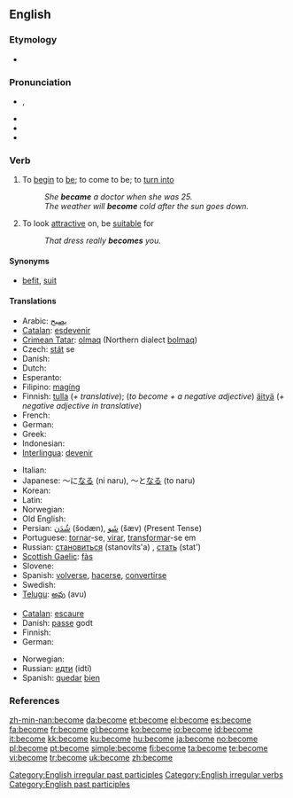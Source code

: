 ==English==

{{rank|body|point|letter|347|become|became|second|United}}

===Etymology===
* {{etystub}}

===Pronunciation===
* {{IPA|/bə'kʌm, bɪˈkʌm/}}, {{SAMPA|/b@"kVm, bI"kVm/}}
* {{audio|en-us-become.ogg|Audio (US)}}
* {{rhymes|ʌm}}
* {{hyphenation|be|come}}

===Verb===
{{en-verb|becomes|becoming|became|become}}

# {{context|copulative}} To [[begin]] to [[be]]; to come to be; to [[turn into]]
#: ''She '''became''' a doctor when she was 25.''
#: ''The weather will '''become''' cold after the sun goes down.''
# {{transitive}} To look [[attractive]] on, be [[suitable]] for
#: ''That dress really '''becomes''' you.''

====Synonyms====
* {{sense|to be suitable for}} [[befit]], [[suit]]

====Translations====
{{trans-top|To begin to be}}
* Arabic: [[يصبح]]
* [[Catalan]]: [[esdevenir]]
* [[Crimean Tatar]]: [[olmaq]] (Northern dialect [[bolmaq]])
* Czech: [[stát]] se
* Danish: {{t+|da|blive}}
* Dutch: {{t+|nl|worden}}
* Esperanto: {{t-|eo|iĝi|xs=Esperanto}}
* Filipino: [[magíng]]
* Finnish: [[tulla]] (''+ translative''); (''to become + a negative adjective'') [[äityä]] (''+ negative adjective in translative'')
* French: {{t+|fr|devenir}}
* German: {{t+|de|werden}}
* Greek: {{t+|el|γίνομαι|tr=ginomai|sc=Grek}}
* Indonesian: {{t+|id|jadi|alt=menjadi|xs=Indonesian}}
* [[Interlingua]]: [[devenir]]
{{trans-mid}}
* Italian: {{t+|it|diventare}}
* Japanese: ～に[[なる]] (ni naru), ～と[[なる]] (to naru)
* Korean: {{t+|ko|되다|sc=Hang}}
* Latin: {{t-|la|fieri}}
* Norwegian: {{t+|no|bli}}
* Old English: {{t-|ang|weorþan|xs=Old English}}
* Persian: [[شُدَن]] (šodæn), [[شَو]] (šæv) (Present Tense)
* Portuguese: [[tornar]]-se, [[virar]], [[transformar]]-se em
* Russian: [[становиться]] (stanovíts'a) {{impf}}, [[стать]] (stat') {{pf}}
* [[Scottish Gaelic]]: [[fàs]]
* Slovene: {{t+|sl|postati}}
* Spanish: [[volver]]se, [[hacer]]se, [[convertir]]se
* Swedish: {{t+|sv|bli}}
* [[Telugu]]: [[అవు]] (avu)
{{trans-bottom}}

{{trans-top|To look attractive on, be suitable for}}
* [[Catalan]]: [[escaure]]
* Danish: [[passe]] godt
* Finnish: {{t+|fi|pukea}}
* German: {{t+|de|stehen}}
{{trans-mid}}
* Norwegian: {{t+|no|kle}}
* Russian: [[идти]] (idtí) {{impf}}
* Spanish: [[quedar]] [[bien]]
{{trans-bottom}}

===References===
{{R:Century 1911}}
{{R:Webster 1913}}

[[Category:English irregular past participles]]
[[Category:English irregular verbs]]
[[Category:English past participles]]

[[zh-min-nan:become]]
[[da:become]]
[[et:become]]
[[el:become]]
[[es:become]]
[[fa:become]]
[[fr:become]]
[[gl:become]]
[[ko:become]]
[[io:become]]
[[id:become]]
[[it:become]]
[[kk:become]]
[[ku:become]]
[[hu:become]]
[[ja:become]]
[[no:become]]
[[pl:become]]
[[pt:become]]
[[simple:become]]
[[fi:become]]
[[ta:become]]
[[te:become]]
[[vi:become]]
[[tr:become]]
[[uk:become]]
[[zh:become]]